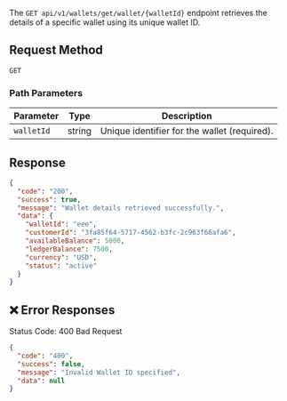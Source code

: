 The `GET api/v1/wallets/get/wallet/{walletId}` endpoint retrieves the details of a specific wallet using its unique wallet ID.

## Request Method
`GET`


### **Path Parameters**

| Parameter  | Type   | Description                              |
|------------|--------|------------------------------------------|
| `walletId` | string | Unique identifier for the wallet (required). |

## Response

```json
{
  "code": "200",
  "success": true,
  "message": "Wallet details retrieved successfully.",
  "data": {
    "walletId": "eee",
    "customerId": "3fa85f64-5717-4562-b3fc-2c963f66afa6",
    "availableBalance": 5000,
    "ledgerBalance": 7500,
    "currency": "USD",
    "status": "active"
  }
}
```

## ❌ Error Responses

Status Code: 400 Bad Request

```json
{
  "code": "400",
  "success": false,
  "message": "Invalid Wallet ID specified",
  "data": null
}
```
